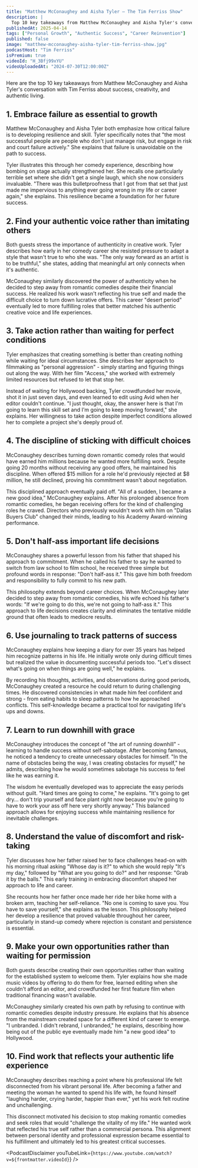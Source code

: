 ```yaml
---
title: "Matthew McConaughey and Aisha Tyler — The Tim Ferriss Show"
description: |
  Top 10 key takeaways from Matthew McConaughey and Aisha Tyler's conversation with Tim Ferriss about success, creativity, and authentic living.
publishedAt: 2025-04-14
tags: ["Personal Growth", "Authentic Success", "Career Reinvention"]
published: false
image: "matthew-mcconaughey-aisha-tyler-tim-ferriss-show.jpg"
podcastHost: "Tim Ferriss"
isPremium: true
videoId: "H_3Bfj99xYU"
videoUploadedAt: "2024-07-30T12:00:00Z"
---
```



<PodcastSummaryPageLayout frontmatter={frontmatter}>

Here are the top 10 key takeaways from Matthew McConaughey and Aisha Tyler's conversation with Tim Ferriss about success, creativity, and authentic living.

## 1. Embrace failure as essential to growth

Matthew McConaughey and Aisha Tyler both emphasize how critical failure is to developing resilience and skill. Tyler specifically notes that "the most successful people are people who don't just manage risk, but engage in risk and court failure actively." She explains that failure is unavoidable on the path to success.

Tyler illustrates this through her comedy experience, describing how bombing on stage actually strengthened her. She recalls one particularly terrible set where she didn't get a single laugh, which she now considers invaluable. "There was this bulletproofness that I got from that set that just made me impervious to anything ever going wrong in my life or career again," she explains. This resilience became a foundation for her future success.

## 2. Find your authentic voice rather than imitating others

Both guests stress the importance of authenticity in creative work. Tyler describes how early in her comedy career she resisted pressure to adapt a style that wasn't true to who she was. "The only way forward as an artist is to be truthful," she states, adding that meaningful art only connects when it's authentic.

McConaughey similarly discovered the power of authenticity when he decided to step away from romantic comedies despite their financial success. He realized his work wasn't reflecting his true self and made the difficult choice to turn down lucrative offers. This career "desert period" eventually led to more fulfilling roles that better matched his authentic creative voice and life experiences.

## 3. Take action rather than waiting for perfect conditions

Tyler emphasizes that creating something is better than creating nothing while waiting for ideal circumstances. She describes her approach to filmmaking as "personal aggression" - simply starting and figuring things out along the way. With her film "Access," she worked with extremely limited resources but refused to let that stop her.

Instead of waiting for Hollywood backing, Tyler crowdfunded her movie, shot it in just seven days, and even learned to edit using Avid when her editor couldn't continue. "I just thought, okay, the answer here is that I'm going to learn this skill set and I'm going to keep moving forward," she explains. Her willingness to take action despite imperfect conditions allowed her to complete a project she's deeply proud of.

## 4. The discipline of sticking with difficult choices

McConaughey describes turning down romantic comedy roles that would have earned him millions because he wanted more fulfilling work. Despite going 20 months without receiving any good offers, he maintained his discipline. When offered $15 million for a role he'd previously rejected at $8 million, he still declined, proving his commitment wasn't about negotiation.

This disciplined approach eventually paid off. "All of a sudden, I became a new good idea," McConaughey explains. After his prolonged absence from romantic comedies, he began receiving offers for the kind of challenging roles he craved. Directors who previously wouldn't work with him on "Dallas Buyers Club" changed their minds, leading to his Academy Award-winning performance.

## 5. Don't half-ass important life decisions

McConaughey shares a powerful lesson from his father that shaped his approach to commitment. When he called his father to say he wanted to switch from law school to film school, he received three simple but profound words in response: "Don't half-ass it." This gave him both freedom and responsibility to fully commit to his new path.

This philosophy extends beyond career choices. When McConaughey later decided to step away from romantic comedies, his wife echoed his father's words: "If we're going to do this, we're not going to half-ass it." This approach to life decisions creates clarity and eliminates the tentative middle ground that often leads to mediocre results.

## 6. Use journaling to track patterns of success

McConaughey explains how keeping a diary for over 35 years has helped him recognize patterns in his life. He initially wrote only during difficult times but realized the value in documenting successful periods too. "Let's dissect what's going on when things are going well," he explains.

By recording his thoughts, activities, and observations during good periods, McConaughey created a resource he could return to during challenging times. He discovered consistencies in what made him feel confident and strong - from eating habits to sleep patterns to how he approached conflicts. This self-knowledge became a practical tool for navigating life's ups and downs.

## 7. Learn to run downhill with grace

McConaughey introduces the concept of "the art of running downhill" - learning to handle success without self-sabotage. After becoming famous, he noticed a tendency to create unnecessary obstacles for himself. "In the name of obstacles being the way, I was creating obstacles for myself," he admits, describing how he would sometimes sabotage his success to feel like he was earning it.

The wisdom he eventually developed was to appreciate the easy periods without guilt. "Hard times are going to come," he explains. "It's going to get dry... don't trip yourself and face plant right now because you're going to have to work your ass off here very shortly anyway." This balanced approach allows for enjoying success while maintaining resilience for inevitable challenges.

## 8. Understand the value of discomfort and risk-taking

Tyler discusses how her father raised her to face challenges head-on with his morning ritual asking "Whose day is it?" to which she would reply "It's my day," followed by "What are you going to do?" and her response: "Grab it by the balls." This early training in embracing discomfort shaped her approach to life and career.

She recounts how her father once made her ride her bike home with a broken arm, teaching her self-reliance. "No one is coming to save you. You have to save yourself," she explains as the lesson. This philosophy helped her develop a resilience that proved valuable throughout her career, particularly in stand-up comedy where rejection is constant and persistence is essential.

## 9. Make your own opportunities rather than waiting for permission

Both guests describe creating their own opportunities rather than waiting for the established system to welcome them. Tyler explains how she made music videos by offering to do them for free, learned editing when she couldn't afford an editor, and crowdfunded her first feature film when traditional financing wasn't available.

McConaughey similarly created his own path by refusing to continue with romantic comedies despite industry pressure. He explains that his absence from the mainstream created space for a different kind of career to emerge. "I unbranded. I didn't rebrand, I unbranded," he explains, describing how being out of the public eye eventually made him "a new good idea" to Hollywood.

## 10. Find work that reflects your authentic life experience

McConaughey describes reaching a point where his professional life felt disconnected from his vibrant personal life. After becoming a father and meeting the woman he wanted to spend his life with, he found himself "laughing harder, crying harder, happier than ever," yet his work felt routine and unchallenging.

This disconnect motivated his decision to stop making romantic comedies and seek roles that would "challenge the vitality of my life." He wanted work that reflected his true self rather than a commercial persona. This alignment between personal identity and professional expression became essential to his fulfillment and ultimately led to his greatest critical successes.

<PodcastDisclaimer
  youTubeLink={`https://www.youtube.com/watch?v=${frontmatter.videoId}`}
/>

</PodcastSummaryPageLayout>
